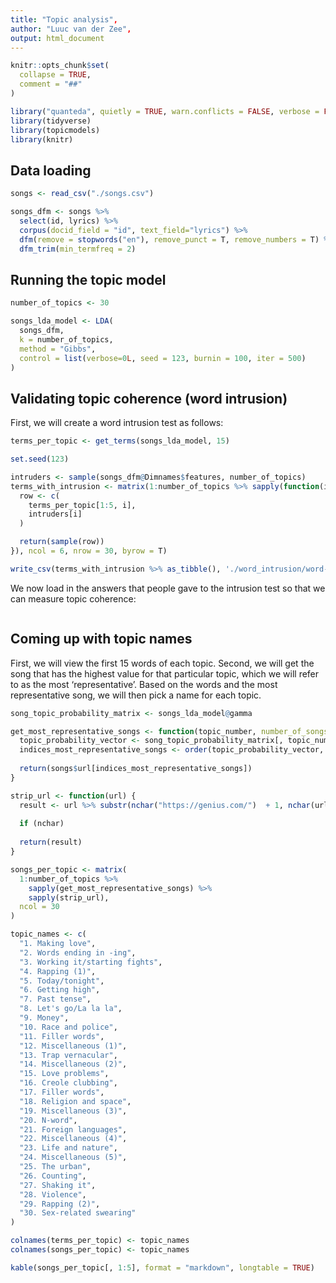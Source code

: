 ```yaml
---
title: "Topic analysis",
author: "Luuc van der Zee",
output: html_document
---
```


```r
knitr::opts_chunk$set(
  collapse = TRUE,
  comment = "##"
)
```

```r
library("quanteda", quietly = TRUE, warn.conflicts = FALSE, verbose = FALSE)
library(tidyverse)
library(topicmodels)
library(knitr)
```

## Data loading

```r
songs <- read_csv("./songs.csv")

songs_dfm <- songs %>%
  select(id, lyrics) %>%
  corpus(docid_field = "id", text_field="lyrics") %>%
  dfm(remove = stopwords("en"), remove_punct = T, remove_numbers = T) %>%
  dfm_trim(min_termfreq = 2)
```

## Running the topic model

```r
number_of_topics <- 30

songs_lda_model <- LDA(
  songs_dfm,
  k = number_of_topics,
  method = "Gibbs",
  control = list(verbose=0L, seed = 123, burnin = 100, iter = 500)
)
```

## Validating topic coherence (word intrusion)

First, we will create a word intrusion test as follows:

```r
terms_per_topic <- get_terms(songs_lda_model, 15)

set.seed(123)

intruders <- sample(songs_dfm@Dimnames$features, number_of_topics)
terms_with_intrusion <- matrix(1:number_of_topics %>% sapply(function(i) {
  row <- c(
    terms_per_topic[1:5, i],
    intruders[i]
  )

  return(sample(row))
}), ncol = 6, nrow = 30, byrow = T)

write_csv(terms_with_intrusion %>% as_tibble(), './word_intrusion/word-intrusion-test.csv', col_names = FALSE)
```

We now load in the answers that people gave to the intrusion test so that we can measure topic coherence:

```r

```

## Coming up with topic names

First, we will view the first 15 words of each topic. Second, we will get the song that has the highest value for that particular topic, which we will refer to as the most 'representative'. Based on the words and the most representative song, we will then pick a name for each topic.

```r
song_topic_probability_matrix <- songs_lda_model@gamma

get_most_representative_songs <- function(topic_number, number_of_songs = 5) {
  topic_probability_vector <- song_topic_probability_matrix[, topic_number] %>% as.vector()
  indices_most_representative_songs <- order(topic_probability_vector, decreasing = TRUE)[1:number_of_songs] 
  
  return(songs$url[indices_most_representative_songs])
}

strip_url <- function(url) {
  result <- url %>% substr(nchar("https://genius.com/")  + 1, nchar(url) - nchar('-lyrics'))
  
  if (nchar)
  
  return(result)
}

songs_per_topic <- matrix(
  1:number_of_topics %>%
    sapply(get_most_representative_songs) %>%
    sapply(strip_url),
  ncol = 30
)

topic_names <- c(
  "1. Making love",
  "2. Words ending in -ing",
  "3. Working it/starting fights",
  "4. Rapping (1)",
  "5. Today/tonight",
  "6. Getting high",
  "7. Past tense",
  "8. Let's go/La la la",
  "9. Money",
  "10. Race and police",
  "11. Filler words",
  "12. Miscellaneous (1)",
  "13. Trap vernacular",
  "14. Miscellaneous (2)",
  "15. Love problems",
  "16. Creole clubbing",
  "17. Filler words",
  "18. Religion and space",
  "19. Miscellaneous (3)",
  "20. N-word",
  "21. Foreign languages",
  "22. Miscellaneous (4)",
  "23. Life and nature",
  "24. Miscellaneous (5)",
  "25. The urban",
  "26. Counting",
  "27. Shaking it",
  "28. Violence",
  "29. Rapping (2)",
  "30. Sex-related swearing"
)

colnames(terms_per_topic) <- topic_names
colnames(songs_per_topic) <- topic_names

kable(songs_per_topic[, 1:5], format = "markdown", longtable = TRUE)
```
